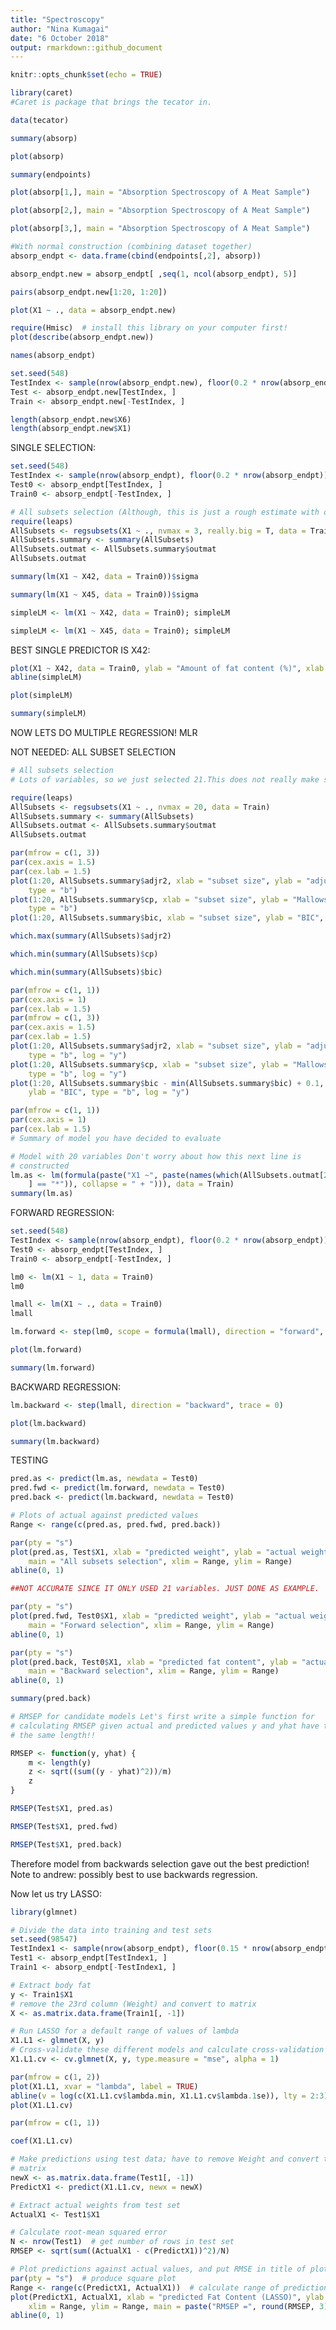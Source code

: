 ---
title: "Spectroscopy"
author: "Nina Kumagai"
date: "6 October 2018"
output: rmarkdown::github_document
---

```{r setup, include=FALSE}
knitr::opts_chunk$set(echo = TRUE)
```


```{r}
library(caret)
#Caret is package that brings the tecator in.
```


```{r}
data(tecator)
```

```{r}
summary(absorp)
```

```{r}
plot(absorp)
```

```{r}
summary(endpoints)
```

```{r}
plot(absorp[1,], main = "Absorption Spectroscopy of A Meat Sample")
```

```{r}
plot(absorp[2,], main = "Absorption Spectroscopy of A Meat Sample")
```

```{r}
plot(absorp[3,], main = "Absorption Spectroscopy of A Meat Sample")
```



```{r}
#With normal construction (combining dataset together)
absorp_endpt <- data.frame(cbind(endpoints[,2], absorp))
```

```{r}
absorp_endpt.new = absorp_endpt[ ,seq(1, ncol(absorp_endpt), 5)]
```

```{r fig.width=10, fig.height=10}
pairs(absorp_endpt.new[1:20, 1:20])
```

```{r}
plot(X1 ~ ., data = absorp_endpt.new)
```
```{r}
require(Hmisc)  # install this library on your computer first!
plot(describe(absorp_endpt.new))

```

```{r}
names(absorp_endpt)
```


```{r}
set.seed(548)
TestIndex <- sample(nrow(absorp_endpt.new), floor(0.2 * nrow(absorp_endpt.new)))
Test <- absorp_endpt.new[TestIndex, ]
Train <- absorp_endpt.new[-TestIndex, ]

```


```{r}
length(absorp_endpt.new$X6)
length(absorp_endpt.new$X1)
```


SINGLE SELECTION:
```{r}
set.seed(548)
TestIndex <- sample(nrow(absorp_endpt), floor(0.2 * nrow(absorp_endpt)))
Test0 <- absorp_endpt[TestIndex, ]
Train0 <- absorp_endpt[-TestIndex, ]
```


```{r}
# All subsets selection (Although, this is just a rough estimate with only analysis of 21 variables... not realistic)
require(leaps)
AllSubsets <- regsubsets(X1 ~ ., nvmax = 3, really.big = T, data = Train0)
AllSubsets.summary <- summary(AllSubsets)
AllSubsets.outmat <- AllSubsets.summary$outmat
AllSubsets.outmat
```

```{r}
summary(lm(X1 ~ X42, data = Train0))$sigma
```

```{r}
summary(lm(X1 ~ X45, data = Train0))$sigma
```



```{r}
simpleLM <- lm(X1 ~ X42, data = Train0); simpleLM
```
```{r}
simpleLM <- lm(X1 ~ X45, data = Train0); simpleLM
```


BEST SINGLE PREDICTOR IS X42:
```{r}
plot(X1 ~ X42, data = Train0, ylab = "Amount of fat content (%)", xlab = "Absorption", main = "Relationship between Absorption of Light and Amount of Fat in Meats")
abline(simpleLM)
```

```{r}
plot(simpleLM)
```

```{r}
summary(simpleLM)
```

NOW LETS DO MULTIPLE REGRESSION! MLR



NOT NEEDED: ALL SUBSET SELECTION
```{r}
# All subsets selection
# Lots of variables, so we just selected 21.This does not really make sense, so the output is wrong. Just use forward regression, backward regression and lasso output.

require(leaps)
AllSubsets <- regsubsets(X1 ~ ., nvmax = 20, data = Train)
AllSubsets.summary <- summary(AllSubsets)
AllSubsets.outmat <- AllSubsets.summary$outmat
AllSubsets.outmat
```
```{r}
par(mfrow = c(1, 3))
par(cex.axis = 1.5)
par(cex.lab = 1.5)
plot(1:20, AllSubsets.summary$adjr2, xlab = "subset size", ylab = "adjusted R-squared", 
    type = "b")
plot(1:20, AllSubsets.summary$cp, xlab = "subset size", ylab = "Mallows' Cp", 
    type = "b")
plot(1:20, AllSubsets.summary$bic, xlab = "subset size", ylab = "BIC", type = "b")
```

```{r}
which.max(summary(AllSubsets)$adjr2)
```

```{r}
which.min(summary(AllSubsets)$cp)
```

```{r}
which.min(summary(AllSubsets)$bic)
```

```{r}
par(mfrow = c(1, 1))
par(cex.axis = 1)
par(cex.lab = 1.5)
par(mfrow = c(1, 3))
par(cex.axis = 1.5)
par(cex.lab = 1.5)
plot(1:20, AllSubsets.summary$adjr2, xlab = "subset size", ylab = "adjusted R-squared", 
    type = "b", log = "y")
plot(1:20, AllSubsets.summary$cp, xlab = "subset size", ylab = "Mallows' Cp", 
    type = "b", log = "y")
plot(1:20, AllSubsets.summary$bic - min(AllSubsets.summary$bic) + 0.1, xlab = "subset size", 
    ylab = "BIC", type = "b", log = "y")
```

```{r}
par(mfrow = c(1, 1))
par(cex.axis = 1)
par(cex.lab = 1.5)
# Summary of model you have decided to evaluate

# Model with 20 variables Don't worry about how this next line is
# constructed
lm.as <- lm(formula(paste("X1 ~", paste(names(which(AllSubsets.outmat[20, 
    ] == "*")), collapse = " + "))), data = Train)
summary(lm.as)

```


FORWARD REGRESSION:
```{r}
set.seed(548)
TestIndex <- sample(nrow(absorp_endpt), floor(0.2 * nrow(absorp_endpt)))
Test0 <- absorp_endpt[TestIndex, ]
Train0 <- absorp_endpt[-TestIndex, ]
```


```{r}
lm0 <- lm(X1 ~ 1, data = Train0)
lm0
```

```{r}
lmall <- lm(X1 ~ ., data = Train0)
lmall
```


```{r}
lm.forward <- step(lm0, scope = formula(lmall), direction = "forward", trace = 0)
```

```{r}
plot(lm.forward)
```

```{r}
summary(lm.forward)
```



BACKWARD REGRESSION:

```{r}
lm.backward <- step(lmall, direction = "backward", trace = 0)
```

```{r}
plot(lm.backward)
```


```{r}
summary(lm.backward)
```


TESTING
```{r}
pred.as <- predict(lm.as, newdata = Test0)
pred.fwd <- predict(lm.forward, newdata = Test0)
pred.back <- predict(lm.backward, newdata = Test0)
```

```{r}
# Plots of actual against predicted values
Range <- range(c(pred.as, pred.fwd, pred.back))
```

```{r}
par(pty = "s")
plot(pred.as, Test$X1, xlab = "predicted weight", ylab = "actual weight", 
    main = "All subsets selection", xlim = Range, ylim = Range)
abline(0, 1)

##NOT ACCURATE SINCE IT ONLY USED 21 variables. JUST DONE AS EXAMPLE.
```

```{r}
par(pty = "s")
plot(pred.fwd, Test0$X1, xlab = "predicted weight", ylab = "actual weight", 
    main = "Forward selection", xlim = Range, ylim = Range)
abline(0, 1)
```

```{r}
par(pty = "s")
plot(pred.back, Test0$X1, xlab = "predicted fat content", ylab = "actual fat content", 
    main = "Backward selection", xlim = Range, ylim = Range)
abline(0, 1)
```
```{r}
summary(pred.back)
```


```{r}
# RMSEP for candidate models Let's first write a simple function for
# calculating RMSEP given actual and predicted values y and yhat have to be
# the same length!!

RMSEP <- function(y, yhat) {
    m <- length(y)
    z <- sqrt((sum((y - yhat)^2))/m)
    z
}
```

```{r}
RMSEP(Test$X1, pred.as)
```

```{r}
RMSEP(Test$X1, pred.fwd)
```

```{r}
RMSEP(Test$X1, pred.back)
```

Therefore model from backwards selection gave out the best prediction!
Note to andrew: possibly best to use backwards regression. 


Now let us try LASSO:

```{r}
library(glmnet)
```


```{r}
# Divide the data into training and test sets
set.seed(98547)
TestIndex1 <- sample(nrow(absorp_endpt), floor(0.15 * nrow(absorp_endpt)))
Test1 <- absorp_endpt[TestIndex1, ]
Train1 <- absorp_endpt[-TestIndex1, ]
```


```{r}
# Extract body fat
y <- Train1$X1
# remove the 23rd column (Weight) and convert to matrix
X <- as.matrix.data.frame(Train1[, -1])

```

```{r}
# Run LASSO for a default range of values of lambda
X1.L1 <- glmnet(X, y)
# Cross-validate these different models and calculate cross-validation error
X1.L1.cv <- cv.glmnet(X, y, type.measure = "mse", alpha = 1)
```

```{r}
par(mfrow = c(1, 2))
plot(X1.L1, xvar = "lambda", label = TRUE)
abline(v = log(c(X1.L1.cv$lambda.min, X1.L1.cv$lambda.1se)), lty = 2:3)
plot(X1.L1.cv)
```

```{r}
par(mfrow = c(1, 1))
```

```{r}
coef(X1.L1.cv)
```

```{r}
# Make predictions using test data; have to remove Weight and convert to
# matrix
newX <- as.matrix.data.frame(Test1[, -1])
PredictX1 <- predict(X1.L1.cv, newx = newX)

# Extract actual weights from test set
ActualX1 <- Test1$X1
```

```{r}
# Calculate root-mean squared error
N <- nrow(Test1)  # get number of rows in test set
RMSEP <- sqrt(sum((ActualX1 - c(PredictX1))^2)/N)

# Plot predictions against actual values, and put RMSE in title of plot
par(pty = "s")  # produce square plot
Range <- range(c(PredictX1, ActualX1))  # calculate range of predictions and actual values
plot(PredictX1, ActualX1, xlab = "predicted Fat Content (LASSO)", ylab = "actual Fat Content", 
    xlim = Range, ylim = Range, main = paste("RMSEP =", round(RMSEP, 3)))
abline(0, 1)
```


